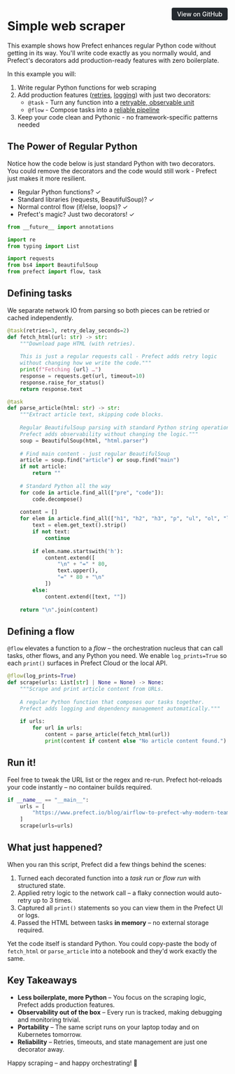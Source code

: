 <a href="https://github.com/prefecthq/examples/blob/examples-markdown/examples/01_getting_started/02_simple_web_scraper.py" target="_blank" style="float: right; padding: 6px 12px; background-color: #24292e; color: #ffffff; border-radius: 4px; text-decoration: none; font-size: 0.875rem; font-weight: 500;">View on GitHub</a>


# Simple web scraper

This example shows how Prefect enhances regular Python code without getting in its way.
You'll write code exactly as you normally would, and Prefect's decorators add production-ready
features with zero boilerplate.

In this example you will:
1. Write regular Python functions for web scraping
2. Add production features ([retries](https://docs.prefect.io/v3/develop/write-tasks#retries), [logging](https://docs.prefect.io/v3/develop/logging#configure-logging)) with just two decorators:
   - `@task` - Turn any function into a [retryable, observable unit](https://docs.prefect.io/v3/develop/write-tasks#write-and-run-tasks)
   - `@flow` - Compose tasks into a [reliable pipeline](https://docs.prefect.io/v3/develop/write-flows#write-and-run-flows)
3. Keep your code clean and Pythonic - no framework-specific patterns needed

## The Power of Regular Python
Notice how the code below is just standard Python with two decorators. You could remove
the decorators and the code would still work - Prefect just makes it more resilient.

- Regular Python functions? ✓
- Standard libraries (requests, BeautifulSoup)? ✓
- Normal control flow (if/else, loops)? ✓
- Prefect's magic? Just two decorators! ✓

```python
from __future__ import annotations

import re
from typing import List

import requests
from bs4 import BeautifulSoup
from prefect import flow, task

```

## Defining tasks

We separate network IO from parsing so both pieces can be retried or cached independently.

```python
@task(retries=3, retry_delay_seconds=2)
def fetch_html(url: str) -> str:
    """Download page HTML (with retries).
    
    This is just a regular requests call - Prefect adds retry logic
    without changing how we write the code."""
    print(f"Fetching {url} …")
    response = requests.get(url, timeout=10)
    response.raise_for_status()
    return response.text

@task
def parse_article(html: str) -> str:
    """Extract article text, skipping code blocks.
    
    Regular BeautifulSoup parsing with standard Python string operations.
    Prefect adds observability without changing the logic."""
    soup = BeautifulSoup(html, "html.parser")
    
    # Find main content - just regular BeautifulSoup
    article = soup.find("article") or soup.find("main")
    if not article:
        return ""
        
    # Standard Python all the way
    for code in article.find_all(["pre", "code"]):
        code.decompose()
    
    content = []
    for elem in article.find_all(["h1", "h2", "h3", "p", "ul", "ol", "li"]):
        text = elem.get_text().strip()
        if not text:
            continue
            
        if elem.name.startswith('h'):
            content.extend([
                "\n" + "=" * 80,
                text.upper(),
                "=" * 80 + "\n"
            ])
        else:
            content.extend([text, ""])
            
    return "\n".join(content)

```

## Defining a flow

`@flow` elevates a function to a *flow* – the orchestration nucleus that can call
tasks, other flows, and any Python you need. We enable `log_prints=True` so each
`print()` surfaces in Prefect Cloud or the local API.

```python
@flow(log_prints=True)
def scrape(urls: List[str] | None = None) -> None:
    """Scrape and print article content from URLs.
    
    A regular Python function that composes our tasks together.
    Prefect adds logging and dependency management automatically."""
    
    if urls:
        for url in urls:
            content = parse_article(fetch_html(url))
            print(content if content else "No article content found.")

```

## Run it!

Feel free to tweak the URL list or the regex and re-run. Prefect hot-reloads your
code instantly – no container builds required.

```python
if __name__ == "__main__":
    urls = [
        "https://www.prefect.io/blog/airflow-to-prefect-why-modern-teams-choose-prefect"
    ]
    scrape(urls=urls)

```

## What just happened?

When you ran this script, Prefect did a few things behind the scenes:
1. Turned each decorated function into a *task run* or *flow run* with structured state.
2. Applied retry logic to the network call – a flaky connection would auto-retry up to 3 times.
3. Captured all `print()` statements so you can view them in the Prefect UI or logs.
4. Passed the HTML between tasks **in memory** – no external storage required.

Yet the code itself is standard Python. You could copy-paste the body of `fetch_html` or
`parse_article` into a notebook and they'd work exactly the same.

## Key Takeaways

* **Less boilerplate, more Python** – You focus on the scraping logic, Prefect adds production features.
* **Observability out of the box** – Every run is tracked, making debugging and monitoring trivial.
* **Portability** – The same script runs on your laptop today and on Kubernetes tomorrow.
* **Reliability** – Retries, timeouts, and state management are just one decorator away.

Happy scraping – and happy orchestrating! 🎉
